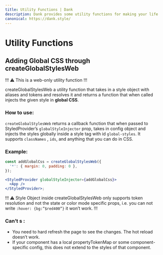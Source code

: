 ```yaml
---
title: Utility Functions | Dank
description: Dank provides some utility functions for making your life easy.
canonical: https://dank.style/
---
```



<Meta title="api/Utility Functions" />

# Utility Functions

## Adding Global CSS through createGlobalStylesWeb

!!!
⚠️ This is a web-only utility function
!!!

createGlobalStylesWeb a utility function that takes in a style object with aliases and tokens and resolves it and returns a function that when called injects the given style in **global CSS**.

### How to use:

`createGlobalStylesWeb` returns a callback function that when passed to StyledProvider’s `globalStyleInjector` prop, takes in config object and injects the styles globally inside a style tag with id `global-styles`. It supports `classNames` , `ids`, and anything that you can do in CSS.

### Example:

```jsx
const addGlobalCss = createGlobalStylesWeb({
  '*': { margin: 0, padding: 0 },
});

<StyledProvider globalStyleInjector={addGlobalCss}>
  <App />
</StyledProvider>;
```

!!!
⚠️ Style Object inside createGlobalStylesWeb only supports token resolution and not the state or color mode specific props, i.e. you can not write `:hover: {bg:”$red400”}` it won’t work.
!!!

### Can’t s :

- You need to hard refresh the page to see the changes. The hot reload doesn’t work.
- If your component has a local propertyTokenMap or some component-specific config, this does not extend to the styles of that component.
